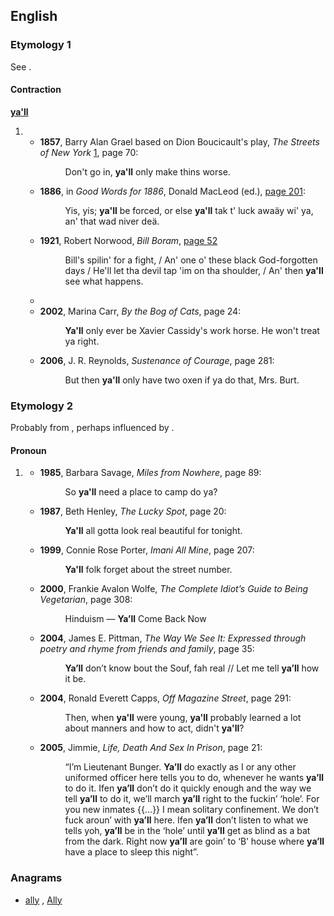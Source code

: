 ==English==

===Etymology 1===
See {{term|ya|lang=en||you}}.

====Contraction====
'''[[ya]][['ll]]'''

# {{eye dialect of|you'll}}
#* '''1857''', Barry Alan Grael based on Dion Boucicault's play, ''The Streets of New York'' [http://books.google.com/books?id=dVr8FZH65foC], page 70:
#*: Don't go in, '''ya'll''' only make thins worse.
#* '''1886''', in ''Good Words for 1886'', Donald MacLeod (ed.),  [http://books.google.com/books?id=d4JMAAAAMAAJ&pg=PA201&dq=ya%27ll page 201]:
#*: Yis, yis; '''ya'll''' be forced, or else '''ya'll''' tak t' luck awaäy wi' ya, an' that wad niver deä.
#* '''1921''', Robert Norwood, ''Bill Boram'', [http://books.google.com/books?id=frIVwVBGcWEC&pg=PA52&dq=ya%27ll page 52]
#*: Bill's spilin' for a fight, / An' one o' these black God-forgotten days / He'll let tha devil tap 'im on tha shoulder, / An' then '''ya'll''' see what happens.
#* {{quote-book|#*|1985|V.C. Andrews|Heaven|page=243|isbn=0671729446|url=http://books.google.com/books?id=XJVw075VNtwC|
passage='''Ya'll''' like that. '''Ya'll''' come out smellin like a rose, looking like one, too.}}
#* '''2002''', Marina Carr, ''By the Bog of Cats'', page 24:
#*: '''Ya'll''' only ever be Xavier Cassidy's work horse. He won't treat ya right.
#* '''2006''', J. R. Reynolds, ''Sustenance of Courage'', page 281:
#*: But then '''ya'll''' only have two oxen if ya do that, Mrs. Burt.

===Etymology 2===
Probably from {{term|y'all|lang=en}}, perhaps influenced by {{term|you'll|lang=en}}.

====Pronoun====
{{en-pron}}

# {{context|chiefly|AAVE}} {{non-gloss definition|[[plural|Plural]] form of '''[[you]]'''.}}
#* '''1985''', Barbara Savage, ''Miles from Nowhere'', page 89:
#*: So '''ya'll''' need a place to camp do ya?
#* '''1987''', Beth Henley, ''The Lucky Spot'', page 20:
#*: '''Ya'll''' all gotta look real beautiful for tonight.
#* '''1999''', Connie Rose Porter, ''Imani All Mine'', page 207:
#*: '''Ya'll''' folk forget about the street number.
#* '''2000''', Frankie Avalon Wolfe, ''The Complete Idiot’s Guide to Being Vegetarian'', page 308:
#*: Hinduism — '''Ya’ll''' Come Back Now
#* '''2004''', James E. Pittman, ''The Way We See It: Expressed through poetry and rhyme from friends and family'', page 35:
#*: '''Ya’ll''' don’t know bout the Souf, fah real // Let me tell '''ya’ll''' how it be.
#* '''2004''', Ronald Everett Capps, ''Off Magazine Street'', page 291:
#*: Then, when '''ya'll''' were young, '''ya'll''' probably learned a lot about manners and how to act, didn't '''ya'll'''?
#* '''2005''', Jimmie, ''Life, Death And Sex In Prison'', page 21:
#*:“I’m Lieutenant Bunger. '''Ya’ll''' do exactly as I or any other uniformed officer here tells you to do, whenever he wants '''ya’ll''' to do it. Ifen '''ya’ll''' don’t do it quickly enough and the way we tell '''ya’ll''' to do it, we’ll march '''ya’ll''' right to the fuckin’ ‘hole’. For you new inmates {{...}} I mean solitary confinement. We don’t fuck aroun’ with '''ya’ll''' here. Ifen '''ya’ll''' don’t listen to what we tells yoh, '''ya’ll''' be in the ‘hole’ until '''ya’ll''' get as blind as a bat from the dark. Right now '''ya’ll''' are goin’ to ‘B’ house where '''ya’ll''' have a place to sleep this night”.

===Anagrams===
* [[ally#English|ally]] , [[Ally#English|Ally]]